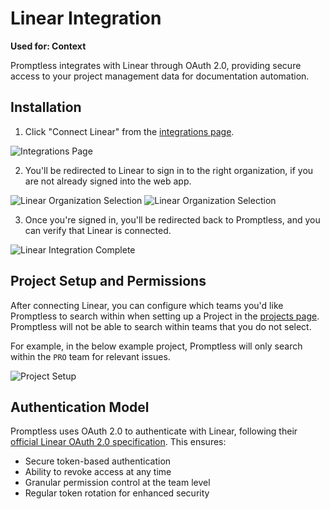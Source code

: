 # Linear Integration

**Used for: Context**

Promptless integrates with Linear through OAuth 2.0, providing secure access to your project management data for documentation automation.

## Installation

1. Click "Connect Linear" from the [integrations page](https://app.gopromptless.ai/integrations).
<Frame>
  <img src="../assets/integrations-blank.png" alt="Integrations Page" />
</Frame>

2. You'll be redirected to Linear to sign in to the right organization, if you are not already signed into the web app.
<Frame>
  <img src="../assets/linear-signin.png" alt="Linear Organization Selection" />
</Frame>
<Frame>
  <img src="../assets/linear-auth.png" alt="Linear Organization Selection" />
</Frame>


3. Once you're signed in, you'll be redirected back to Promptless, and you can verify that Linear is connected.
<Frame>
  <img src="../assets/integrations-complete.png" alt="Linear Integration Complete" />
</Frame>

## Project Setup and Permissions

After connecting Linear, you can configure which teams you'd like Promptless to search within when setting up a Project in the [projects page](https://app.gopromptless.ai/projects). Promptless will not be able to search within teams that you do not select. 

For example, in the below example project, Promptless will only search within the `PRO` team for relevant issues.  

<Frame>
  <img src="../assets/github-project.png" alt="Project Setup" />
</Frame>

## Authentication Model

Promptless uses OAuth 2.0 to authenticate with Linear, following their [official Linear OAuth 2.0 specification](https://developers.linear.app/docs/oauth/authentication). This ensures:

- Secure token-based authentication
- Ability to revoke access at any time
- Granular permission control at the team level
- Regular token rotation for enhanced security

